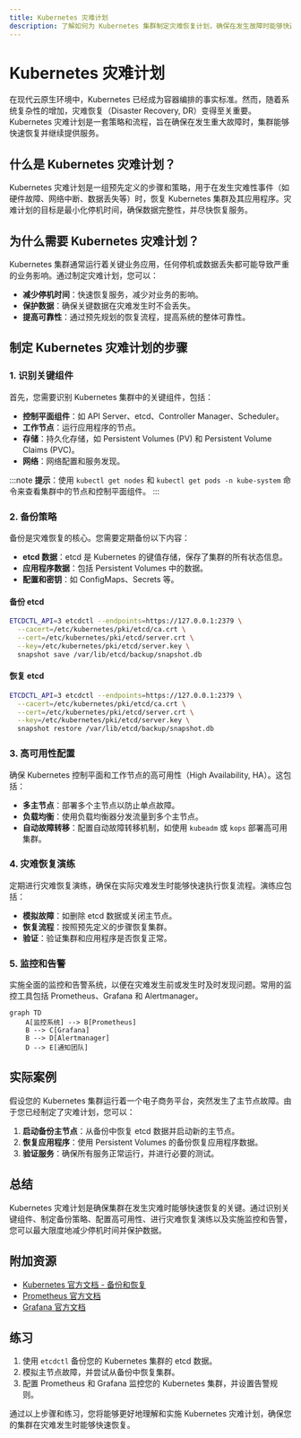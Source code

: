```yaml
---
title: Kubernetes 灾难计划
description: 了解如何为 Kubernetes 集群制定灾难恢复计划，确保在发生故障时能够快速恢复服务。
---
```


# Kubernetes 灾难计划

在现代云原生环境中，Kubernetes 已经成为容器编排的事实标准。然而，随着系统复杂性的增加，灾难恢复（Disaster Recovery, DR）变得至关重要。Kubernetes 灾难计划是一套策略和流程，旨在确保在发生重大故障时，集群能够快速恢复并继续提供服务。

## 什么是 Kubernetes 灾难计划？

Kubernetes 灾难计划是一组预先定义的步骤和策略，用于在发生灾难性事件（如硬件故障、网络中断、数据丢失等）时，恢复 Kubernetes 集群及其应用程序。灾难计划的目标是最小化停机时间，确保数据完整性，并尽快恢复服务。

## 为什么需要 Kubernetes 灾难计划？

Kubernetes 集群通常运行着关键业务应用，任何停机或数据丢失都可能导致严重的业务影响。通过制定灾难计划，您可以：

- **减少停机时间**：快速恢复服务，减少对业务的影响。
- **保护数据**：确保关键数据在灾难发生时不会丢失。
- **提高可靠性**：通过预先规划的恢复流程，提高系统的整体可靠性。

## 制定 Kubernetes 灾难计划的步骤

### 1. 识别关键组件

首先，您需要识别 Kubernetes 集群中的关键组件，包括：

- **控制平面组件**：如 API Server、etcd、Controller Manager、Scheduler。
- **工作节点**：运行应用程序的节点。
- **存储**：持久化存储，如 Persistent Volumes (PV) 和 Persistent Volume Claims (PVC)。
- **网络**：网络配置和服务发现。

:::note
**提示**：使用 `kubectl get nodes` 和 `kubectl get pods -n kube-system` 命令来查看集群中的节点和控制平面组件。
:::

### 2. 备份策略

备份是灾难恢复的核心。您需要定期备份以下内容：

- **etcd 数据**：etcd 是 Kubernetes 的键值存储，保存了集群的所有状态信息。
- **应用程序数据**：包括 Persistent Volumes 中的数据。
- **配置和密钥**：如 ConfigMaps、Secrets 等。

#### 备份 etcd

```bash
ETCDCTL_API=3 etcdctl --endpoints=https://127.0.0.1:2379 \
  --cacert=/etc/kubernetes/pki/etcd/ca.crt \
  --cert=/etc/kubernetes/pki/etcd/server.crt \
  --key=/etc/kubernetes/pki/etcd/server.key \
  snapshot save /var/lib/etcd/backup/snapshot.db
```

#### 恢复 etcd

```bash
ETCDCTL_API=3 etcdctl --endpoints=https://127.0.0.1:2379 \
  --cacert=/etc/kubernetes/pki/etcd/ca.crt \
  --cert=/etc/kubernetes/pki/etcd/server.crt \
  --key=/etc/kubernetes/pki/etcd/server.key \
  snapshot restore /var/lib/etcd/backup/snapshot.db
```

### 3. 高可用性配置

确保 Kubernetes 控制平面和工作节点的高可用性（High Availability, HA）。这包括：

- **多主节点**：部署多个主节点以防止单点故障。
- **负载均衡**：使用负载均衡器分发流量到多个主节点。
- **自动故障转移**：配置自动故障转移机制，如使用 `kubeadm` 或 `kops` 部署高可用集群。

### 4. 灾难恢复演练

定期进行灾难恢复演练，确保在实际灾难发生时能够快速执行恢复流程。演练应包括：

- **模拟故障**：如删除 etcd 数据或关闭主节点。
- **恢复流程**：按照预先定义的步骤恢复集群。
- **验证**：验证集群和应用程序是否恢复正常。

### 5. 监控和告警

实施全面的监控和告警系统，以便在灾难发生前或发生时及时发现问题。常用的监控工具包括 Prometheus、Grafana 和 Alertmanager。

```mermaid
graph TD
    A[监控系统] --> B[Prometheus]
    B --> C[Grafana]
    B --> D[Alertmanager]
    D --> E[通知团队]
```

## 实际案例

假设您的 Kubernetes 集群运行着一个电子商务平台，突然发生了主节点故障。由于您已经制定了灾难计划，您可以：

1. **启动备份主节点**：从备份中恢复 etcd 数据并启动新的主节点。
2. **恢复应用程序**：使用 Persistent Volumes 的备份恢复应用程序数据。
3. **验证服务**：确保所有服务正常运行，并进行必要的测试。

## 总结

Kubernetes 灾难计划是确保集群在发生灾难时能够快速恢复的关键。通过识别关键组件、制定备份策略、配置高可用性、进行灾难恢复演练以及实施监控和告警，您可以最大限度地减少停机时间并保护数据。

## 附加资源

- [Kubernetes 官方文档 - 备份和恢复](https://kubernetes.io/docs/tasks/administer-cluster/configure-upgrade-etcd/)
- [Prometheus 官方文档](https://prometheus.io/docs/)
- [Grafana 官方文档](https://grafana.com/docs/)

## 练习

1. 使用 `etcdctl` 备份您的 Kubernetes 集群的 etcd 数据。
2. 模拟主节点故障，并尝试从备份中恢复集群。
3. 配置 Prometheus 和 Grafana 监控您的 Kubernetes 集群，并设置告警规则。

通过以上步骤和练习，您将能够更好地理解和实施 Kubernetes 灾难计划，确保您的集群在灾难发生时能够快速恢复。